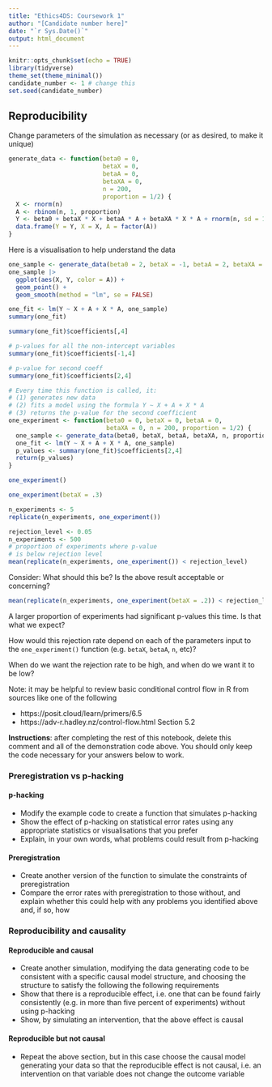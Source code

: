 ```yaml
---
title: "Ethics4DS: Coursework 1"
author: "[Candidate number here]"
date: "`r Sys.Date()`"
output: html_document
---
```


```r
knitr::opts_chunk$set(echo = TRUE)
library(tidyverse)
theme_set(theme_minimal())
candidate_number <- 1 # change this
set.seed(candidate_number)
```

## Reproducibility

Change parameters of the simulation as necessary (or as desired, to make it unique)

```r
generate_data <- function(beta0 = 0,
                          betaX = 0,
                          betaA = 0,
                          betaXA = 0,
                          n = 200,
                          proportion = 1/2) {
  X <- rnorm(n)
  A <- rbinom(n, 1, proportion)
  Y <- beta0 + betaX * X + betaA * A + betaXA * X * A + rnorm(n, sd = 1)
  data.frame(Y = Y, X = X, A = factor(A))
}
```

Here is a visualisation to help understand the data

```r
one_sample <- generate_data(beta0 = 2, betaX = -1, betaA = 2, betaXA = 1.5)
one_sample |> 
  ggplot(aes(X, Y, color = A)) + 
  geom_point() +
  geom_smooth(method = "lm", se = FALSE)
```

```r
one_fit <- lm(Y ~ X + A + X * A, one_sample)
summary(one_fit)
```

```r
summary(one_fit)$coefficients[,4]
```

```r
# p-values for all the non-intercept variables
summary(one_fit)$coefficients[-1,4]
```

```r
# p-value for second coeff
summary(one_fit)$coefficients[2,4]
```

```r
# Every time this function is called, it:
# (1) generates new data
# (2) fits a model using the formula Y ~ X + A + X * A
# (3) returns the p-value for the second coefficient
one_experiment <- function(beta0 = 0, betaX = 0, betaA = 0,
                           betaXA = 0, n = 200, proportion = 1/2) {
  one_sample <- generate_data(beta0, betaX, betaA, betaXA, n, proportion)
  one_fit <- lm(Y ~ X + A + X * A, one_sample)
  p_values <- summary(one_fit)$coefficients[2,4]
  return(p_values)
}
```

```r
one_experiment()
```

```r
one_experiment(betaX = .3)
```

```r
n_experiments <- 5
replicate(n_experiments, one_experiment())
```

```r
rejection_level <- 0.05
n_experiments <- 500
# proportion of experiments where p-value
# is below rejection level
mean(replicate(n_experiments, one_experiment()) < rejection_level)
```

Consider: What should this be? Is the above result acceptable or concerning?

```r
mean(replicate(n_experiments, one_experiment(betaX = .2)) < rejection_level)
```

A larger proportion of experiments had significant p-values this time. Is that what we expect?

How would this rejection rate depend on each of the parameters input to the `one_experiment()` function (e.g. `betaX`, `betaA`, `n`, etc)?

When do we want the rejection rate to be high, and when do we want it to be low?

Note: it may be helpful to review basic conditional control flow in R from sources like one of the following

- https://posit.cloud/learn/primers/6.5
- https://adv-r.hadley.nz/control-flow.html Section 5.2

**Instructions**: after completing the rest of this notebook, delete this comment and all of the demonstration code above. You should only keep the code necessary for your answers below to work.

### Preregistration vs p-hacking

#### p-hacking 

- Modify the example code to create a function that simulates p-hacking
- Show the effect of p-hacking on statistical error rates using any appropriate statistics or visualisations that you prefer
- Explain, in your own words, what problems could result from p-hacking

#### Preregistration

- Create another version of the function to simulate the constraints of preregistration
- Compare the error rates with preregistration to those without, and explain whether this could help with any problems you identified above and, if so, how

### Reproducibility and causality

#### Reproducible and causal

- Create another simulation, modifying the data generating code to be consistent with a specific causal model structure, and choosing the structure to satisfy the following the following requirements
- Show that there is a reproducible effect, i.e. one that can be found fairly consistently (e.g. in more than five percent of experiments) without using p-hacking
- Show, by simulating an intervention, that the above effect is causal

#### Reproducible but not causal

- Repeat the above section, but in this case choose the causal model generating your data so that the reproducible effect is not causal, i.e. an intervention on that variable does not change the outcome variable

